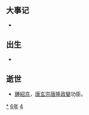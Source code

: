 {{yearTOC|746|唐'''[[天寶_(唐玄宗)|天寶]]五載'''；日本'''[[天平_(聖武天皇)|天平]]十八年'''；渤海国'''[[大興_(大欽茂)|大興]]九年'''}}

== 大事记 ==
*

== 出生 ==
*

== 逝世 ==
{{Wikisource year mention}}
* [[鍾紹京|鍾紹京]]，[[唐玄宗|唐玄宗]][[唐隆政變|唐隆政變]]功臣。

[[Category:746年|*]]
[[Category:740年代|6年]]
[[Category:8世纪各年|4]]